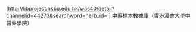 [http://libproject.hkbu.edu.hk/was40/detail?channelid=44273&searchword=herb_id={{{1}}} {{{2}}}] 中藥標本數據庫（香港浸會大學中醫藥學院） {{zh-hant}}{{en icon}}